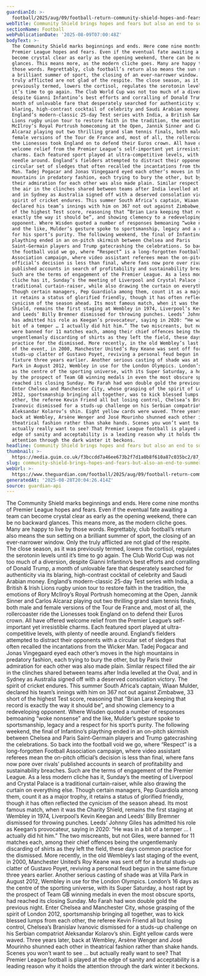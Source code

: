 ```yaml
---
guardianId: >-
  football/2025/aug/09/football-return-community-shield-hopes-and-fears-marks-end-of-summer-of-civility
webTitle: Community Shield brings hopes and fears but also an end to summer of civility
sectionName: Football
webPublicationDate: '2025-08-09T07:00:48Z'
bodyText: >-
  The Community Shield marks beginnings and ends. Here come nine months of
  Premier League hopes and fears. Even if the eventual fate awaiting a team can
  become crystal clear as early as the opening weekend, there can be no backward
  glances. This means more, as the modern cliche goes. Many are happy to live by
  those words. Regrettably, club football’s return also means the sun setting on
  a brilliant summer of sport, the closing of an ever-narrower window. Only the
  truly afflicted are not glad of the respite. The close season, as it was
  previously termed, lowers the cortisol, regulates the serotonin levels until
  it’s time to go again. The Club World Cup was not too much of a diversion,
  despite Gianni Infantino’s best efforts and corralling of Donald Trump, a
  month of unlovable fare that desperately searched for authenticity via its
  blaring, high-contrast cocktail of celebrity and Saudi Arabian money.
  England’s modern-classic 25-day Test series with India, a British &amp; Irish
  Lions rugby union tour to restore faith in the tradition, the emotions of Rory
  McIlroy’s Royal Portrush homecoming at the Open, Jannik Sinner and Carlos
  Alcaraz playing out two thrilling grand slam tennis finals, both male and
  female versions of the Tour de France and, most of all, the rollercoaster ride
  the Lionesses took England on to defend their Euros crown. All have offered
  welcome relief from the Premier League’s self-important yet irresistible
  charms. Each featured sport played at ultra-competitive levels, with plenty of
  needle around. England’s fielders attempted to distract their opponents with a
  circular set of sledges that often recalled the incantations from the Wicker
  Man. Tadej Pogacar and Jonas Vingegaard eyed each other’s moves in the high
  mountains in predatory fashion, each trying to bury the other, but by Paris
  their admiration for each other was also made plain. Similar respect filled
  the air in the clinches shared between teams after India levelled at the Oval,
  and in Sydney as Australia signed off with a deserved consolation victory. The
  spirit of cricket endures. This summer South Africa’s captain, Wiaan Mulder,
  declared his team’s innings with him on 367 not out against Zimbabwe, 33 short
  of the highest Test score, reasoning that “Brian Lara keeping that record is
  exactly the way it should be”, and showing clemency to a redeveloping
  opponent. Where Wisden quoted a number of responses bemoaning “woke nonsense”
  and the like, Mulder’s gesture spoke to sportsmanship, legacy and a respect
  for his sport’s purity. The following weekend, the final of Infantino’s
  plaything ended in an on-pitch skirmish between Chelsea and Paris
  Saint-Germain players and Trump gatecrashing the celebrations. So back into
  the football void we go, where “Respect” is a long-forgotten Football
  Association campaign, where video assistant referees mean the on-pitch
  official’s decision is less than final, where fans now pore over rivals’
  published accounts in search of profitability and sustainability breaches.
  Such are the terms of engagement of the Premier League. As a less modern
  cliche has it, Sunday’s the meeting of Liverpool and Crystal Palace is a
  traditional curtain-raiser, while also drawing the curtain on everything else.
  Though certain managers, Pep Guardiola among them, count it as a major trophy,
  it retains a status of glorified friendly, though it has often reflected the
  cynicism of the season ahead. Its most famous match, when it was the Charity
  Shield, remains the first staging at Wembley in 1974, Liverpool’s Kevin Keegan
  and Leeds’ Billy Bremner dismissed for throwing punches. Leeds’ Johnny Giles
  has admitted his role as Keegan’s provocateur, saying in 2020: “He was in a
  bit of a temper … I actually did hit him.” The two miscreants, but not Giles,
  were banned for 11 matches each, among their chief offences being the
  ungentlemanly discarding of shirts as they left the field, these days common
  practice for the dismissed. More recently, in the old Wembley’s last staging
  of the event, in 2000, Manchester United’s Roy Keane was sent off for a brutal
  studs-up clatter of Gustavo Poyet, reviving a personal feud begun in the same
  fixture three years earlier. Another serious casting of shade was at Villa
  Park in August 2012, Wembley in use for the London Olympics. London’s 16 days
  as the centre of the sporting universe, with its Super Saturday, a host rapt
  by the prospect of Team GB winning medals in even the most obscure sports, had
  reached its closing Sunday. Mo Farah had won double gold the previous night.
  Enter Chelsea and Manchester City, whose grasping of the spirit of London
  2012, sportsmanship bringing all together, was to kick blessed lumps from each
  other, the referee Kevin Friend all but losing control, Chelsea’s Branislav
  Ivanovic dismissed for a studs-up challenge on his Serbian compatriot
  Aleksandar Kolarov’s shin. Eight yellow cards were waved. Three years later,
  back at Wembley, Arsène Wenger and José Mourinho shunned each other in
  theatrical fashion rather than shake hands. Scenes you won’t want to see … but
  actually really want to see? That Premier League football is played at the
  edge of sanity and acceptability is a leading reason why it holds the
  attention through the dark winter it beckons.
headline: Community Shield brings hopes and fears but also an end to summer of civility
thumbnail: >-
  https://media.guim.co.uk/f3bccdd7a46ee673b2f7d1a0b8f610a87c035bc2/87_82_2482_1986/500.jpg
slug: community-shield-brings-hopes-and-fears-but-also-an-end-to-summer-of-civility
webUrl: >-
  https://www.theguardian.com/football/2025/aug/09/football-return-community-shield-hopes-and-fears-marks-end-of-summer-of-civility
generatedAt: '2025-08-28T20:04:26.414Z'
source: guardian-api
---
```

The Community Shield marks beginnings and ends. Here come nine months of Premier League hopes and fears. Even if the eventual fate awaiting a team can become crystal clear as early as the opening weekend, there can be no backward glances. This means more, as the modern cliche goes. Many are happy to live by those words. Regrettably, club football’s return also means the sun setting on a brilliant summer of sport, the closing of an ever-narrower window. Only the truly afflicted are not glad of the respite. The close season, as it was previously termed, lowers the cortisol, regulates the serotonin levels until it’s time to go again. The Club World Cup was not too much of a diversion, despite Gianni Infantino’s best efforts and corralling of Donald Trump, a month of unlovable fare that desperately searched for authenticity via its blaring, high-contrast cocktail of celebrity and Saudi Arabian money. England’s modern-classic 25-day Test series with India, a British &amp; Irish Lions rugby union tour to restore faith in the tradition, the emotions of Rory McIlroy’s Royal Portrush homecoming at the Open, Jannik Sinner and Carlos Alcaraz playing out two thrilling grand slam tennis finals, both male and female versions of the Tour de France and, most of all, the rollercoaster ride the Lionesses took England on to defend their Euros crown. All have offered welcome relief from the Premier League’s self-important yet irresistible charms. Each featured sport played at ultra-competitive levels, with plenty of needle around. England’s fielders attempted to distract their opponents with a circular set of sledges that often recalled the incantations from the Wicker Man. Tadej Pogacar and Jonas Vingegaard eyed each other’s moves in the high mountains in predatory fashion, each trying to bury the other, but by Paris their admiration for each other was also made plain. Similar respect filled the air in the clinches shared between teams after India levelled at the Oval, and in Sydney as Australia signed off with a deserved consolation victory. The spirit of cricket endures. This summer South Africa’s captain, Wiaan Mulder, declared his team’s innings with him on 367 not out against Zimbabwe, 33 short of the highest Test score, reasoning that “Brian Lara keeping that record is exactly the way it should be”, and showing clemency to a redeveloping opponent. Where Wisden quoted a number of responses bemoaning “woke nonsense” and the like, Mulder’s gesture spoke to sportsmanship, legacy and a respect for his sport’s purity. The following weekend, the final of Infantino’s plaything ended in an on-pitch skirmish between Chelsea and Paris Saint-Germain players and Trump gatecrashing the celebrations. So back into the football void we go, where “Respect” is a long-forgotten Football Association campaign, where video assistant referees mean the on-pitch official’s decision is less than final, where fans now pore over rivals’ published accounts in search of profitability and sustainability breaches. Such are the terms of engagement of the Premier League. As a less modern cliche has it, Sunday’s the meeting of Liverpool and Crystal Palace is a traditional curtain-raiser, while also drawing the curtain on everything else. Though certain managers, Pep Guardiola among them, count it as a major trophy, it retains a status of glorified friendly, though it has often reflected the cynicism of the season ahead. Its most famous match, when it was the Charity Shield, remains the first staging at Wembley in 1974, Liverpool’s Kevin Keegan and Leeds’ Billy Bremner dismissed for throwing punches. Leeds’ Johnny Giles has admitted his role as Keegan’s provocateur, saying in 2020: “He was in a bit of a temper … I actually did hit him.” The two miscreants, but not Giles, were banned for 11 matches each, among their chief offences being the ungentlemanly discarding of shirts as they left the field, these days common practice for the dismissed. More recently, in the old Wembley’s last staging of the event, in 2000, Manchester United’s Roy Keane was sent off for a brutal studs-up clatter of Gustavo Poyet, reviving a personal feud begun in the same fixture three years earlier. Another serious casting of shade was at Villa Park in August 2012, Wembley in use for the London Olympics. London’s 16 days as the centre of the sporting universe, with its Super Saturday, a host rapt by the prospect of Team GB winning medals in even the most obscure sports, had reached its closing Sunday. Mo Farah had won double gold the previous night. Enter Chelsea and Manchester City, whose grasping of the spirit of London 2012, sportsmanship bringing all together, was to kick blessed lumps from each other, the referee Kevin Friend all but losing control, Chelsea’s Branislav Ivanovic dismissed for a studs-up challenge on his Serbian compatriot Aleksandar Kolarov’s shin. Eight yellow cards were waved. Three years later, back at Wembley, Arsène Wenger and José Mourinho shunned each other in theatrical fashion rather than shake hands. Scenes you won’t want to see … but actually really want to see? That Premier League football is played at the edge of sanity and acceptability is a leading reason why it holds the attention through the dark winter it beckons.
